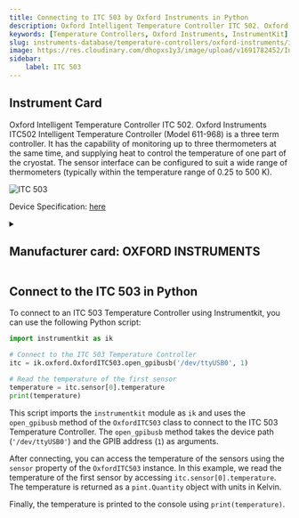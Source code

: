 ```yaml
---
title: Connecting to ITC 503 by Oxford Instruments in Python
description: Oxford Intelligent Temperature Controller ITC 502. Oxford Instruments ITC502 Intelligent Temperature Controller (Model 611-968) is a three term controller. It has the capability of monitoring up to three thermometers at the same time, and supplying heat to control the temperature of one part of the cryostat. The sensor interface can be configured to suit a wide range of thermometers (typically within the temperature range of 0.25 to 500 K).
keywords: [Temperature Controllers, Oxford Instruments, InstrumentKit] 
slug: instruments-database/temperature-controllers/oxford-instruments/itc-503 
image: https://res.cloudinary.com/dhopxs1y3/image/upload/v1691782452/Instruments/Temperature%20Controllers/ITC-503/ITC-503.jpg
sidebar:
    label: ITC 503 
---
```



## Instrument Card

Oxford Intelligent Temperature Controller ITC 502. Oxford Instruments ITC502 Intelligent Temperature Controller (Model 611-968) is a three term controller. It has the capability of monitoring up to three thermometers at the same time, and supplying heat to control the temperature of one part of the cryostat. The sensor interface can be configured to suit a wide range of thermometers (typically within the temperature range of 0.25 to 500 K).

![ITC 503](https://res.cloudinary.com/dhopxs1y3/image/upload/v1691782452/Instruments/Temperature%20Controllers/ITC-503/ITC-503.jpg)

Device Specification: [here](https://lmu.web.psi.ch/docu/manuals/bulk_manuals/OxfordInstruments/ITC503.pdf)

<details style={{ marginTop: "15px"}}>
<summary><h2 style={{display:'inline'}}>Manufacturer card: OXFORD INSTRUMENTS</h2></summary>

![OXFORD INSTRUMENTS](https://res.cloudinary.com/dhopxs1y3/image/upload/v1692806167/Instruments/Vendor%20Logos/Oxford_Instruments.png)

Oxford Instruments plc is a United Kingdom manufacturing and research company that designs and manufactures tools and systems for industry and research. The company is headquartered in Abingdon, Oxfordshire, England, with sites in the United Kingdom, United States, Europe, and Asia.[2] It is listed on the London Stock Exchange and is a constituent of the FTSE 250 Index.[3]

- Headquarters: Abingdon, United Kingdom
- Yearly Revenue (millions, USD): 367.3
- Vendor Website: [here](https://www.oxinst.com/)

</details>


<FeaturedInstrumentVideo category="TEMPERATURE_CONTROLLERS" />

## Connect to the ITC 503 in Python





<Tabs>

<SectionsCard category="TEMPERATURE_CONTROLLERS" manufacturer="Oxford Instruments"></SectionsCard>

<TabItem value="InstrumentKit" label="InstrumentKit">

To connect to an ITC 503 Temperature Controller using Instrumentkit, you can use the following Python script:

```python
import instrumentkit as ik

# Connect to the ITC 503 Temperature Controller
itc = ik.oxford.OxfordITC503.open_gpibusb('/dev/ttyUSB0', 1)

# Read the temperature of the first sensor
temperature = itc.sensor[0].temperature
print(temperature)
```

This script imports the `instrumentkit` module as `ik` and uses the `open_gpibusb` method of the `OxfordITC503` class to connect to the ITC 503 Temperature Controller. The `open_gpibusb` method takes the device path (`'/dev/ttyUSB0'`) and the GPIB address (`1`) as arguments.

After connecting, you can access the temperature of the sensors using the `sensor` property of the `OxfordITC503` instance. In this example, we read the temperature of the first sensor by accessing `itc.sensor[0].temperature`. The temperature is returned as a `pint.Quantity` object with units in Kelvin.

Finally, the temperature is printed to the console using `print(temperature)`.

</TabItem>
</Tabs>